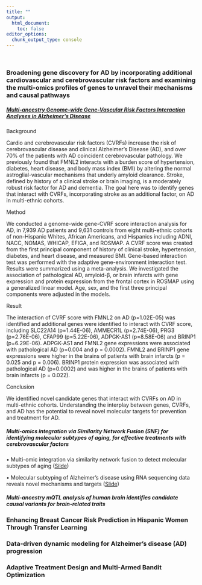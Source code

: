 ```yaml
---
title: ""
output:
  html_document: 
    toc: false
editor_options: 
  chunk_output_type: console
---
```


&nbsp;

### Broadening gene discovery for AD by incorporating additional cardiovascular and cerebrovascular risk factors and examining the multi-omics profiles of genes to unravel their mechanisms and causal pathways


##### [Multi-ancestry Genome-wide Gene-Vascular Risk Factors Interaction Analyses in Alzheimer’s Disease](https://alz.confex.com/alz/2024/meetingapp.cgi/Paper/93041)

####### Background

Cardio and cerebrovascular risk factors (CVRFs) increase the risk of cerebrovascular disease and clinical Alzheimer’s Disease (AD), and over 70% of the patients with AD coincident cerebrovascular pathology. We previously found that FMNL2 interacts with a burden score of hypertension, diabetes, heart disease, and body mass index (BMI) by altering the normal astroglial-vascular mechanisms that underly amyloid clearance. Stroke, defined by history of a clinical stroke or brain imaging, is a moderately robust risk factor for AD and dementia. The goal here was to identify genes that interact with CVRFs, incorporating stroke as an additional factor, on AD in multi-ethnic cohorts.

####### Method

We conducted a genome-wide gene-CVRF score interaction analysis for AD, in 7,939 AD patients and 9,631 controls from eight multi-ethnic cohorts of non-Hispanic Whites, African Americans, and Hispanics including ADNI, NACC, NOMAS, WHICAP, EFIGA, and ROSMAP. A CVRF score was created from the first principal component of history of clinical stroke, hypertension, diabetes, and heart disease, and measured BMI. Gene-based interaction test was performed with the adaptive gene-environment interaction test. Results were summarized using a meta-analysis. We investigated the association of pathological AD, amyloid-β, or brain infarcts with gene expression and protein expression from the frontal cortex in ROSMAP using a generalized linear model. Age, sex, and the first three principal components were adjusted in the models.

####### Result

The interaction of CVRF score with FMNL2 on AD (p=1.02E-05) was identified and additional genes were identified to interact with CVRF score, including SLC22A14 (p=1.44E-06), AMMECR1L (p=2.74E-06), PRG3 (p=2.76E-06), CFAP99 (p=5.22E-06), ADPGK-AS1 (p=8.58E-06) and BRINP1 (p=6.29E-06). ADPGK-AS1 and FMNL2 gene expressions were associated with pathological AD (p=0.004 and p = 0.0002). FMNL2 and BRINP1 gene expressions were higher in the brains of patients with brain infarcts (p = 0.025 and p = 0.006). BRINP1 protein expression was associated with pathological AD (p=0.0002) and was higher in the brains of patients with brain infarcts (p = 0.022).

####### Conclusion 

We identified novel candidate genes that interact with CVRFs on AD in multi-ethnic cohorts. Understanding the interplay between genes, CVRFs, and AD has the potential to reveal novel molecular targets for prevention and treatment for AD.

##### Multi-omics integration via Similarity Network Fusion (SNF) for identifying molecular subtypes of aging, for effective treatments with cerebrovascular factors

&bull; Multi-omic integration via similarity network fusion to detect molecular subtypes of aging ([Silde](projects/Multi-omic integration via similarity network fusion to detect molecular subtypes of ageing.pdf))

&bull; Molecular subtyping of Alzheimer’s disease using RNA sequencing data reveals novel mechanisms and targets ([Slide](projects/molecular subtyping.pdf))

##### Multi-ancestry mQTL analysis of human brain identifies candidate causal variants for brain-related traits

### Enhancing Breast Cancer Risk Prediction in Hispanic Women Through Transfer Learning

### Data-driven dynamic modeling for Alzheimer’s disease (AD) progression

### Adaptive Treatment Design and Multi-Armed Bandit Optimization